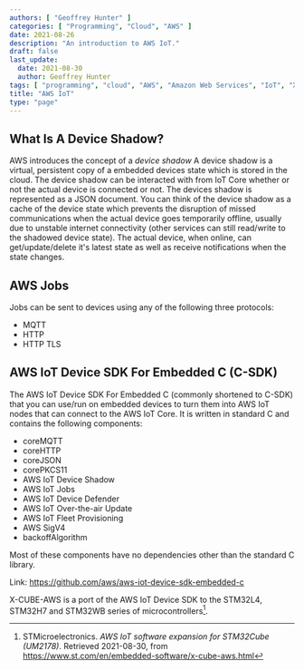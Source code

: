 ```yaml
---
authors: [ "Geoffrey Hunter" ]
categories: [ "Programming", "Cloud", "AWS" ]
date: 2021-08-26
description: "An introduction to AWS IoT."
draft: false
last_update:
  date: 2021-08-30
  author: Geoffrey Hunter
tags: [ "programming", "cloud", "AWS", "Amazon Web Services", "IoT", "X-CUBE-AWS" ]
title: "AWS IoT"
type: "page"
---
```



<WarningIsNotes />

## What Is A Device Shadow?

AWS introduces the concept of a _device shadow_ A device shadow is a virtual, persistent copy of a embedded devices state which is stored in the cloud. The device shadow can be interacted with from IoT Core whether or not the actual device is connected or not. The devices shadow is represented as a JSON document. You can think of the device shadow as a cache of the device state which prevents the disruption of missed communications when the actual device goes temporarily offline, usually due to unstable internet connectivity (other services can still read/write to the shadowed device state). The actual device, when online, can get/update/delete it's latest state as well as receive notifications when the state changes.

## AWS Jobs

Jobs can be sent to devices using any of the following three protocols:

* MQTT
* HTTP
* HTTP TLS

## AWS IoT Device SDK For Embedded C (C-SDK)

The AWS IoT Device SDK For Embedded C (commonly shortened to C-SDK) that you can use/run on embedded devices to turn them into AWS IoT nodes that can connect to the AWS IoT Core. It is written in standard C and contains the following components:

* coreMQTT
* coreHTTP
* coreJSON
* corePKCS11
* AWS IoT Device Shadow
* AWS IoT Jobs
* AWS IoT Device Defender
* AWS IoT Over-the-air Update
* AWS IoT Fleet Provisioning
* AWS SigV4
* backoffAlgorithm

Most of these components have no dependencies other than the standard C library.

Link: https://github.com/aws/aws-iot-device-sdk-embedded-c

X-CUBE-AWS is a port of the AWS IoT Device SDK to the STM32L4, STM32H7 and STM32WB series of microcontrollers[^bib-stm-aws-iot].

[^bib-stm-aws-iot]:  STMicroelectronics. _AWS IoT software expansion for STM32Cube (UM2178)_. Retrieved 2021-08-30, from https://www.st.com/en/embedded-software/x-cube-aws.html
